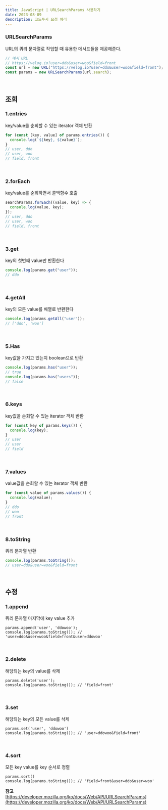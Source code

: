 ```yaml
---
title: JavaScript | URLSearchParams 사용하기
date: 2023-08-09
description: 코드푸시 요청 에러
---
```


### URLSearchParams

URL의 쿼리 문자열로 작업할 때 유용한 메서드들을 제공해준다.

```javascript
// 예시 URL
// https://velog.io?user=ddo&user=woo&field=front
const url = new URL("https://velog.io?user=ddo&user=woo&field=front");
const params = new URLSearchParams(url.search);
```

​

## 조회

### 1.entries

key/value를 순회할 수 있는 iterator 객체 반환

```javascript
for (const [key, value] of params.entries()) {
  console.log(`${key}, ${value}`);
}
// user, ddo
// user, woo
// field, front
```

​

### 2.forEach

key/value를 순회하면서 콜백함수 호출

```javascript
searchParams.forEach((value, key) => {
  console.log(value, key);
});
// user, ddo
// user, woo
// field, front
```

​

### 3.get

key의 첫번째 value만 반환한다

```javascript
console.log(params.get("user"));
// ddo
```

​

### 4.getAll

key의 모든 value를 배열로 반환한다

```javascript
console.log(params.getAll("user"));
// ['ddo', 'woo']
```

​

### 5.Has

key값을 가지고 있는지 boolean으로 반환

```javascript
console.log(params.has("user"));
// true
console.log(params.has("users"));
// false
```

​

### 6.keys

key값을 순회할 수 있는 iterator 객체 반환

```javascript
for (const key of params.keys()) {
  console.log(key);
}
// user
// user
// field
```

​

### 7.values

value값을 순회할 수 있는 iterator 객체 반환

```javascript
for (const value of params.values()) {
  console.log(value);
}
// ddo
// woo
// front
```

​

### 8.toString

쿼리 문자열 반환

```javascript
console.log(params.toString());
// user=ddo&user=woo&field=front
```

​ ​

## 수정

### 1.append

쿼리 문자열 마지막에 key value 추가

```
params.append('user', 'ddowoo');
console.log(params.toString()); // 'user=ddo&user=woo&field=front&user=ddowoo'
```

​

### 2.delete

해당되는 key의 value를 삭제

```
params.delete('user');
console.log(params.toString()); // 'field=front'
```

​

### 3.set

해당되는 key의 모든 value를 삭제

```
params.set('user', 'ddowoo')
console.log(params.toString()); // 'user=ddowoo&field=front'
```

​

### 4.sort

모든 key value를 key 순서로 정렬

```
params.sort()
console.log(params.toString()); // 'field=front&user=ddo&user=woo'
```

​**참고**  
[https://developer.mozilla.org/ko/docs/Web/API/URLSearchParams](https://developer.mozilla.org/ko/docs/Web/API/URLSearchParams)
